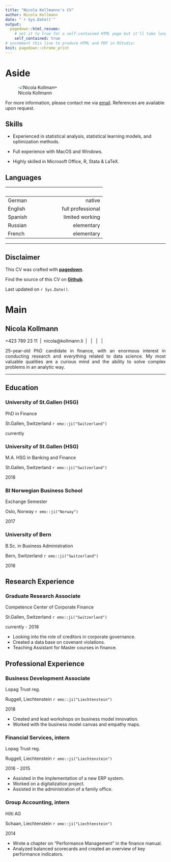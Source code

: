 ```yaml
---
title: "Nicola Kollmanns's CV"
author: Nicola Kollmann
date: "`r Sys.Date()`"
output:
  pagedown::html_resume:
    # set it to true for a self-contained HTML page but it'll take longer to render
    self_contained: true
# uncomment this line to produce HTML and PDF in RStudio:
knit: pagedown::chrome_print
---
```


Aside
================================================================================


![Nicola Kollmann](https://avatars3.githubusercontent.com/u/57948862?s=460&u=258033fc01717effe401fe98fa3bf70054d66d00&v=4){style="border-radius:50%"}


For more information, please contact me via [email](mailto:nicola@kollmann.li). References are available upon request.

Skills {#skills}
--------------------------------------------------------------------------------

- Experienced in statistical analysis, statistical learning models, and optimization methods.

- Full experience with MacOS and Windows.

- Highly skilled in Microsoft Office, R, Stata & LaTeX.

Languages {#languages}
--------------------------------------------------------------------------------
|&nbsp; | &nbsp;             |  
|:------|-------------------:|
|German | native              |
|English| &nbsp; &nbsp; &nbsp; &nbsp; &nbsp; &nbsp; &nbsp; full professional  |
|Spanish| limited working    |
|Russian| elementary         |
|French | elementary         |

***

Disclaimer {#disclaimer}
--------------------------------------------------------------------------------
 
This CV was crafted with [**pagedown**](https://github.com/rstudio/pagedown).  

Find the source of this CV on [**Github**](https://github.com/NicolaKollmann/CV).

Last updated on `r Sys.Date()`.



Main
================================================================================

Nicola Kollmann {#title}
--------------------------------------------------------------------------------

<i class="fa fa-mobile"></i> +423 789 23 11 &nbsp;|&nbsp; <i class="fa fa-envelope"></i> nicola@kollmann.li &nbsp;|&nbsp; [<i class="fa fa-linkedin"></i>](https://www.linkedin.com/in/nicola-andreas-kollmann-546b06128/) &nbsp;|&nbsp; [<i class="fa fa-twitter"></i>](https://twitter.com/NicolaKollmann) &nbsp;|&nbsp; [<i class="fa fa-github"></i>](https://github.com/NicolaKollmann) &nbsp;|&nbsp; [<i class="fa fa-safari"></i>](https://nicolakollmann.netlify.app)    

<div style="text-align: justify"> 
25-year-old PhD candidate in finance, with an enormous interest in conducting research and everything related to data science.
My most valuable qualities are a curious mind and the ability to solve complex problems in an analytic way.
</div>

***

Education {data-icon=graduation-cap data-concise=true}
--------------------------------------------------------------------------------

### University of St.Gallen (HSG)

PhD in Finance

St.Gallen, Switzerland `r emo::ji("Switzerland")`

currently

### University of St.Gallen (HSG)

M.A. HSG in Banking and Finance 

St.Gallen, Switzerland `r emo::ji("Switzerland")`

2018

### BI Norwegian Business School

Exchange Semester

Oslo, Norway `r emo::ji("Norway")`

2017

### University of Bern

B.Sc. in Business Administration

Bern, Switzerland `r emo::ji("Switzerland")`

2016

Research Experience {data-icon=bar-chart}
--------------------------------------------------------------------------------

### Graduate Research Associate

Competence Center of Corporate Finance

St.Gallen, Switzerland `r emo::ji("Switzerland")`

currently - 2018

- Looking into the role of creditors in corporate governance.
- Created a data base on covenant violations.
- Teaching Assistant for Master courses in finance.

Professional Experience {data-icon=suitcase}
--------------------------------------------------------------------------------

### Business Development Associate

Lopag Trust reg.

Ruggell, Liechtenstein `r emo::ji("Liechtenstein")`

2018


- Created and lead workshops on business model innovation. 
- Worked with the business model canvas and empathy maps.


### Financial Services, intern

Lopag Trust reg.

Ruggell, Liechtenstein `r emo::ji("Liechtenstein")`

2016 - 2015


- Assisted in the implementation of a new ERP system. 
- Worked on a digitalization project.
- Assisted in the administration of a family office.


### Group Accounting, intern

Hilti AG

Schaan, Liechtenstein `r emo::ji("Liechtenstein")`

2014


- Wrote a chapter on "Performance Management" in the finance manual. 
- Analyzed balanced scorecards and created an overview of key performance indicators.

